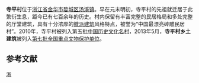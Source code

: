 {{文物保护单位
| 级别 = 全国
| 图片 = Jinhua Siping 2016.12.04 16-52-12.jpg
| 名称 = 寺平村乡土建筑
| 子项 = 
| 编号 = 7-1011-3-309
| 分类 = 古建筑
| 时代 = [[明朝|明]]至[[清朝|清]]
| 所在 = [[浙江省|浙江省]][[金华市|金华市]]
| 登录 = 2013年3月
| Cat = 浙江全国重点文物保护单位
}}

'''寺平村'''位于[[浙江省|浙江省]][[金华市|金华市]][[婺城区|婺城区]][[汤溪镇|汤溪镇]]。早在元末明初，寺平村的先祖就迁居于此繁衍生息，距今已有七百余年的历史。村内保留有丰富完整的民居格局和多处完整的厅堂建筑，具有十分浓厚的[[徽派建筑|徽派建筑]]风格特点，被誉为“中国最漂亮砖雕民居村”。2010年，寺平村被列入第五批[[中国历史文化名村|中国历史文化名村]]，2013年5月，'''寺平村乡土建筑'''被列入[[第七批全国重点文物保护单位|第七批全国重点文物保护单位]]。

==参考文献==
{{reflist}}
{{浙江全国重点文物保护单位}}
{{中国历史文化名村}}

[[Category:中国历史文化名村|浙]]